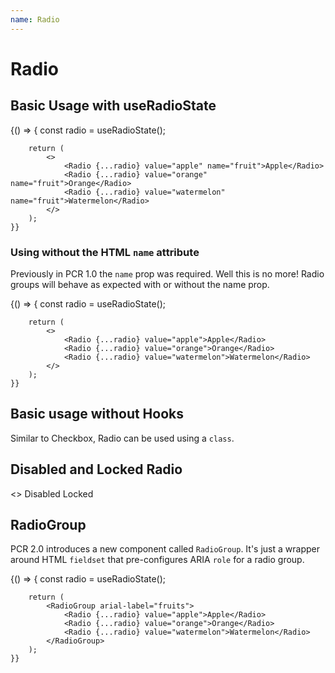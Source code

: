```yaml
---
name: Radio
---
```



# Radio

<Props of={Radio} />

## Basic Usage with useRadioState

<Playground>
    {() => {
        const radio = useRadioState();

        return (
            <>
                <Radio {...radio} value="apple" name="fruit">Apple</Radio>
                <Radio {...radio} value="orange" name="fruit">Orange</Radio>
                <Radio {...radio} value="watermelon" name="fruit">Watermelon</Radio>
            </>
        );
    }}
</Playground>

### Using without the HTML `name` attribute
Previously in PCR 1.0 the `name` prop was required. Well this is no more! Radio groups will
behave as expected with or without the name prop.

<Playground>
    {() => {
        const radio = useRadioState();

        return (
            <>
                <Radio {...radio} value="apple">Apple</Radio>
                <Radio {...radio} value="orange">Orange</Radio>
                <Radio {...radio} value="watermelon">Watermelon</Radio>
            </>
        );
    }}
</Playground>

## Basic usage without Hooks
Similar to Checkbox, Radio can be used using a `class`.

## Disabled and Locked Radio

<Playground>
    <>
        <Radio disabled>Disabled</Radio>
        <Radio locked>Locked</Radio>
    </>
</Playground>

## RadioGroup
PCR 2.0 introduces a new component called `RadioGroup`.
It's just a wrapper around HTML `fieldset` that pre-configures ARIA `role` for a radio group.

<Playground>
    {() => {
        const radio = useRadioState();

        return (
            <RadioGroup arial-label="fruits">
                <Radio {...radio} value="apple">Apple</Radio>
                <Radio {...radio} value="orange">Orange</Radio>
                <Radio {...radio} value="watermelon">Watermelon</Radio>
            </RadioGroup>
        );
    }}
</Playground>
